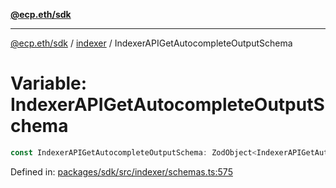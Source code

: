 [**@ecp.eth/sdk**](../../index.mdx)

***

[@ecp.eth/sdk](/sdk-reference/index.mdx) / [indexer](/sdk-reference/indexer/index.mdx) / IndexerAPIGetAutocompleteOutputSchema

# Variable: IndexerAPIGetAutocompleteOutputSchema

```ts
const IndexerAPIGetAutocompleteOutputSchema: ZodObject<IndexerAPIGetAutocompleteOutputSchemaType>;
```

Defined in: [packages/sdk/src/indexer/schemas.ts:575](https://github.com/ecp-eth/comments-monorepo/blob/main/packages/sdk/src/indexer/schemas.ts#L575)
